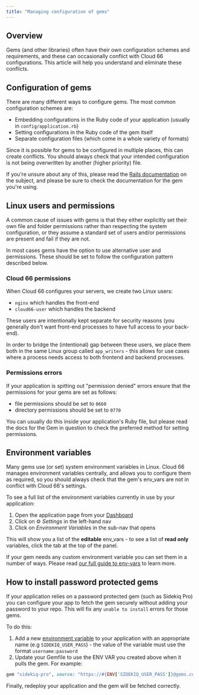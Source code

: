 ```yaml
---
title: "Managing configuration of gems"
---
```


## Overview

Gems (and other libraries) often have their own configuration schemes and requirements, and these can occasionally conflict with Cloud 66 configurations. This article will help you understand and eliminate these conflicts. 

## Configuration of gems

There are many different ways to configure gems. The most common configuration schemes are: 

- Embedding configurations in the Ruby code of your application (usually in `config/application.rb`)
- Setting configurations in the Ruby code of the gem itself
- Separate configuration files (which come in a whole variety of formats)

Since it is possible for gems to be configured in multiple places, this can create conflicts. You should always check that your intended configuration is not being overwritten by another (higher priority) file. 

If you're unsure about any of this, please read the [Rails documentation](https://guides.rubyonrails.org/configuring/) on the subject, and please be sure to check the documentation for the gem you're using. 

## Linux users and permissions

A common cause of issues with gems is that they either explicitly set their own file and folder permissions rather than respecting the system configuration, or they assume a standard set of users and/or permissions are present and fail if they are not. 

In most cases gems have the option to use alternative user and permissions. These should be set to follow the configuration pattern described below. 

### Cloud 66 permissions

When Cloud 66 configures your servers, we create two Linux users:

- `nginx` which handles the front-end
- `cloud66-user` which handles the backend

These users are intentionally kept separate for security reasons (you generally don't want front-end processes to have full access to your back-end). 

In order to bridge the (intentional) gap between these users, we place them both in the same Linux group called `app_writers` - this allows for use cases where a process needs access to both frontend and backend processes. 

### Permissions errors

If your application is spitting out "permission denied" errors ensure that the permissions for your gems are set as follows:

- file permissions should be set to `0660`
- directory permissions should be set to `0770`

You can usually do this inside your application's Ruby file, but please read the docs for the Gem in question to check the preferred method for setting permissions. 

## Environment variables

Many gems use (or set) system environment variables in Linux. Cloud 66 manages environment variables centrally, and allows you to configure them as required, so you should always check that the gem's env_vars are not in conflict with Cloud 66's settings. 

To see a full list of the environment variables currently in use by your application:

1. Open the application page from your [Dashboard](https://app.cloud66.com/dashboard)
2. Click on ⚙️ *Settings* in the left-hand nav
3. Click on *Environment Variables* in the sub-nav that opens

This will show you a list of the **editable** env_vars - to see a list of **read only** variables, click the tab at the top of the panel. 

If your gem needs any custom environment variable you can set them in a number of ways. Please read [our full guide to env-vars](/docs/build-and-config/env-vars) to learn more.

## How to install password protected gems

If your application relies on a password protected gem (such as Sidekiq Pro) you can configure your app to fetch the gem securely without adding your password to your repo. This will fix any `unable to install` errors for those gems.

To do this:

1. Add a new [environment variable](/docs/build-and-config/env-vars) to your application with an appropriate name (e.g `SIDEKIQ_USER_PASS`) - the value of the variable must use the format `username:password` 
2. Update your Gemfile to use the ENV VAR you created above when it pulls the gem. For example: 

```ruby
gem "sidekiq-pro", source: "https://#{ENV['SIDEKIQ_USER_PASS']}@gems.contribsys.com"
```

Finally, redeploy your application and the gem will be fetched correctly.